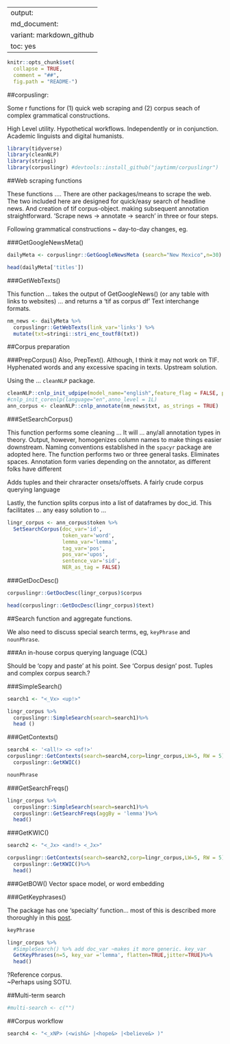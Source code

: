 
---
output:
  md_document:
    variant: markdown_github
    toc: yes
---

```r
knitr::opts_chunk$set(
  collapse = TRUE,
  comment = "##",
  fig.path = "README-")
```

##corpuslingr: 

Some r functions for (1) quick web scraping and (2) corpus seach of complex grammatical constructions. 

High Level utility. Hypothetical workflows. Independently or in conjunction.  Academic linguists and digital humanists.

```r
library(tidyverse)
library(cleanNLP)
library(stringi)
library(corpuslingr) #devtools::install_github("jaytimm/corpuslingr")
```


##Web scraping functions

These functions .... There are other packages/means to scrape the web.  The two included here are designed for quick/easy search of headline news. And creation of tif corpus-object.  making subsequent annotation straightforward.  'Scrape news -> annotate -> search' in three or four steps.

Following grammatical constructions ~ day-to-day changes, eg.

###GetGoogleNewsMeta()
```r
dailyMeta <- corpuslingr::GetGoogleNewsMeta (search="New Mexico",n=30)

head(dailyMeta['titles'])
```


###GetWebTexts()

This function ... takes the output of GetGoogleNews() (or any table with links to websites) ... and returns a 'tif as corpus df'
Text interchange formats.

```r
nm_news <- dailyMeta %>% 
  corpuslingr::GetWebTexts(link_var='links') %>%
  mutate(txt=stringi::stri_enc_toutf8(txt))
```


##Corpus preparation

###PrepCorpus()
Also, PrepText(). Although, I think it may not work on TIF.
Hyphenated words and any excessive spacing in texts. Upstream solution.

Using the ... `cleanNLP` package. 
```r
cleanNLP::cnlp_init_udpipe(model_name="english",feature_flag = FALSE, parser = "none") 
#cnlp_init_corenlp(language="en",anno_level = 1L)
ann_corpus <- cleanNLP::cnlp_annotate(nm_news$txt, as_strings = TRUE) 
```




###SetSearchCorpus()

This function performs some cleaning ... It will ... any/all annotation types in theory.  Output, however, homogenizes column names to make things easier downstream. Naming conventions established in the `spacyr` package are adopted here.  The function performs two or three general tasks. Eliminates spaces.  Annotation form varies depending on the annotator, as different folks have different 

Adds tuples and their chraracter onsets/offsets. A fairly crude corpus querying language  

Lastly, the function splits corpus into a list of dataframes by doc_id.  This facilitates ... any easy solution to ...


```r
lingr_corpus <- ann_corpus$token %>%
  SetSearchCorpus(doc_var='id', 
                  token_var='word', 
                  lemma_var='lemma', 
                  tag_var='pos', 
                  pos_var='upos',
                  sentence_var='sid',
                  NER_as_tag = FALSE)
```


###GetDocDesc() 


```r
corpuslingr::GetDocDesc(lingr_corpus)$corpus
```
```r
head(corpuslingr::GetDocDesc(lingr_corpus)$text)
```



##Search function and aggregate functions.

We also need to discuss special search terms, eg, `keyPhrase` and `nounPhrase`.  


###An in-house corpus querying language (CQL)

Should be 'copy and paste' at his point. See 'Corpus design' post. Tuples and complex corpus search.?

###SimpleSearch()
```r
search1 <- "<_Vx> <up!>"

lingr_corpus %>%
  corpuslingr::SimpleSearch(search=search1)%>%
  head ()
```

###GetContexts()

```r
search4 <- '<all!> <> <of!>'
corpuslingr::GetContexts(search=search4,corp=lingr_corpus,LW=5, RW = 5)%>%
  corpuslingr::GetKWIC()
```



```r
nounPhrase
```


###GetSearchFreqs()
```r
lingr_corpus %>%
  corpuslingr::SimpleSearch(search=search1)%>%
  corpuslingr::GetSearchFreqs(aggBy = 'lemma')%>%
  head()
```


###GetKWIC()
```r
search2 <- "<_Jx> <and!> <_Jx>"

corpuslingr::GetContexts(search=search2,corp=lingr_corpus,LW=5, RW = 5)%>%
  corpuslingr::GetKWIC()%>%
  head()
```

###GetBOW()
Vector space model, or word embedding


###GetKeyphrases()

The package has one 'specialty' function... most of this is described more thoroughly in this [post]().

```r
keyPhrase
```
```r
lingr_corpus %>%
  #SimpleSearch() %>% add doc_var ~makes it more generic. key_var
  GetKeyPhrases(n=5, key_var ='lemma', flatten=TRUE,jitter=TRUE)%>%
  head()
```

?Reference corpus.  
~Perhaps using SOTU.

##Multi-term search

```r
#multi-search <- c("")
```


##Corpus workflow
```r
search4 <- "<_xNP> (<wish&> |<hope&> |<believe&> )"
```



